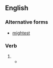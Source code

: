 ==English==

===Alternative forms===
* [[mightest]]

===Verb===
{{head|en|verb form|cat2=second-person singular forms}}

# {{en-archaic second-person singular past of|may}}
#* {{RQ:Scott Talisman|passage=We think thou '''mightst''' find in that camp some cavalier who, for the love of truth and his own augmentation of honour, will do battle with this same traitor of Montserrat.}}